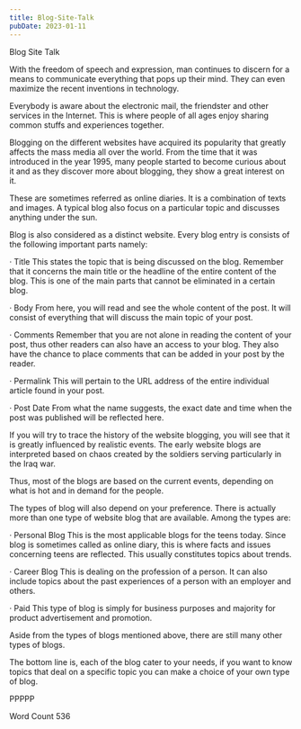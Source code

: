 ```yaml
---
title: Blog-Site-Talk
pubDate: 2023-01-11
---
```


Blog Site Talk


With the freedom of speech and expression, man continues to discern for a means to communicate everything that pops up their mind. They can even maximize the recent inventions in technology.

Everybody is aware about the electronic mail, the friendster and other services in the Internet. This is where people of all ages enjoy sharing common stuffs and experiences together. 

Blogging on the different websites have acquired its popularity that greatly affects the mass media all over the world. From the time that it was introduced in the year 1995, many people started to become curious about it and as they discover more about blogging, they show a great interest on it.

These are sometimes referred as online diaries. It is a combination of texts and images. A typical blog also focus on a particular topic and discusses anything under the sun. 

Blog is also considered as a distinct website. Every blog entry is consists of the following important parts namely:

·	Title
This states the topic that is being discussed on the blog. Remember that it concerns the main title or the headline of the entire content of the blog. This is one of the main parts that cannot be eliminated in a certain blog.

·	Body
From here, you will read and see the whole content of the post. It will consist of everything that will discuss the main topic of your post.

·	Comments
Remember that you are not alone in reading the content of your post, thus other readers can also have an access to your blog. They also have the chance to place comments that can be added in your post by the reader.

·	Permalink
This will pertain to the URL address of the entire individual article found in your post.

·	Post Date
From what the name suggests, the exact date and time when the post was published will be reflected here.

If you will try to trace the history of the website blogging, you will see that it is greatly influenced by realistic events. The early website blogs are interpreted based on chaos created by the soldiers serving particularly in the Iraq war. 

Thus, most of the blogs are based on the current events, depending on what is hot and in demand for the people.

The types of blog will also depend on your preference. There is actually more than one type of website blog that are available. Among the types are:

·	Personal Blog
This is the most applicable blogs for the teens today. Since blog is sometimes called as online diary, this is where facts and issues concerning teens are reflected. This usually constitutes topics about trends.

·	Career Blog
This is dealing on the profession of a person. It can also include topics about the past experiences of a person with an employer and others.

·	Paid
This type of blog is simply for business purposes and majority for product advertisement and promotion.

Aside from the types of blogs mentioned above, there are still many other types of blogs. 

The bottom line is, each of the blog cater to your needs, if you want to know topics that deal on a specific topic you can make a choice of your own type of blog. 

PPPPP 

Word Count 536
